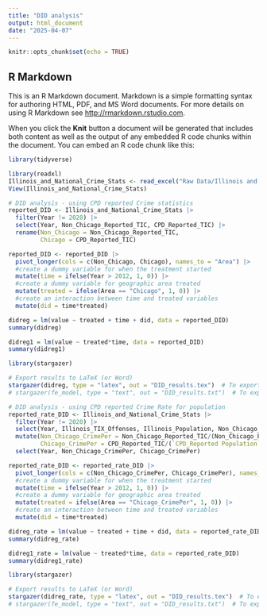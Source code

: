 ```yaml
---
title: "DID analysis"
output: html_document
date: "2025-04-07"
---
```


```r
knitr::opts_chunk$set(echo = TRUE)
```

## R Markdown

This is an R Markdown document. Markdown is a simple formatting syntax for authoring HTML, PDF, and MS Word documents. For more details on using R Markdown see <http://rmarkdown.rstudio.com>.

When you click the **Knit** button a document will be generated that includes both content as well as the output of any embedded R code chunks within the document. You can embed an R code chunk like this:

```r
library(tidyverse)
```

```r
library(readxl)
Illinois_and_National_Crime_Stats <- read_excel("Raw Data/Illinois and National Crime Stats.xlsx")
View(Illinois_and_National_Crime_Stats)
```

```r
# DID analysis - using CPD reported Crime statistics
reported_DID <- Illinois_and_National_Crime_Stats |>
  filter(Year != 2020) |>
  select(Year, Non_Chicago_Reported_TIC, CPD_Reported_TIC) |>
  rename(Non_Chicago = Non_Chicago_Reported_TIC,
         Chicago = CPD_Reported_TIC)
```

```r
reported_DID <- reported_DID |>
  pivot_longer(cols = c(Non_Chicago, Chicago), names_to = "Area") |>
  #create a dummy variable for when the treatment started
  mutate(time = ifelse(Year > 2012, 1, 0)) |>
  #create a dummy variable for geographic area treated
  mutate(treated = ifelse(Area == "Chicago", 1, 0)) |>
  #create an interaction between time and treated variables
  mutate(did = time*treated)
```

```r
didreg = lm(value ~ treated + time + did, data = reported_DID)
summary(didreg)
```

```r
didreg1 = lm(value ~ treated*time, data = reported_DID)
summary(didreg1)
```

```r
library(stargazer)

# Export results to LaTeX (or Word)
stargazer(didreg, type = "latex", out = "DID_results.tex")  # To export LaTeX
# stargazer(fe_model, type = "text", out = "DID_results.txt")  # To export text
```

```r
# DID analysis - using CPD reported Crime Rate for population
reported_rate_DID <- Illinois_and_National_Crime_Stats |>
  filter(Year != 2020) |>
  select(Year, Illinois_TIX_Offenses, Illinois_Population, Non_Chicago_Reported_TIC, Non_Chicago_Population, CPD_Reported_TIC, `CPD_Reported Population`) |>
  mutate(Non_Chicago_CrimePer = Non_Chicago_Reported_TIC/(Non_Chicago_Population/1000),
         Chicago_CrimePer = CPD_Reported_TIC/(`CPD_Reported Population`/1000)) |>
  select(Year, Non_Chicago_CrimePer, Chicago_CrimePer)
```

```r
reported_rate_DID <- reported_rate_DID |>
  pivot_longer(cols = c(Non_Chicago_CrimePer, Chicago_CrimePer), names_to = "Area") |>
  #create a dummy variable for when the treatment started
  mutate(time = ifelse(Year > 2012, 1, 0)) |>
  #create a dummy variable for geographic area treated
  mutate(treated = ifelse(Area == "Chicago_CrimePer", 1, 0)) |>
  #create an interaction between time and treated variables
  mutate(did = time*treated)
```

```r
didreg_rate = lm(value ~ treated + time + did, data = reported_rate_DID)
summary(didreg_rate)
```

```r
didreg1_rate = lm(value ~ treated*time, data = reported_rate_DID)
summary(didreg1_rate)
```

```r
library(stargazer)

# Export results to LaTeX (or Word)
stargazer(didreg_rate, type = "latex", out = "DID_results.tex")  # To export LaTeX
# stargazer(fe_model, type = "text", out = "DID_results.txt")  # To export text
```

